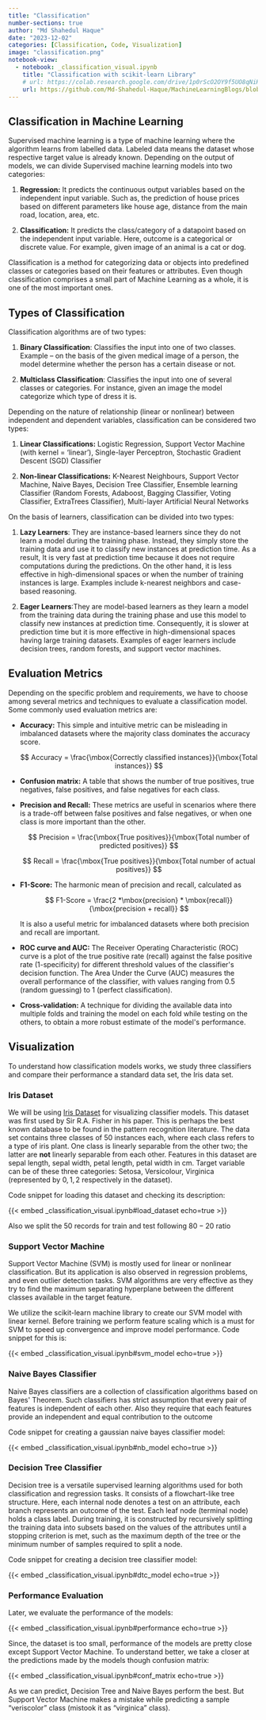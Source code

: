 ```yaml
---
title: "Classification"
number-sections: true
author: "Md Shahedul Haque"
date: "2023-12-02"
categories: [Classification, Code, Visualization]
image: "classification.png"
notebook-view:
  - notebook: _classification_visual.ipynb
    title: "Classification with scikit-learn Library"
    # url: https://colab.research.google.com/drive/1p0rScO2OY9f5UO8qNiHj7b6EiBGE7wcl#scrollTo=a6ajWqcZE6c5
    url: https://github.com/Md-Shahedul-Haque/MachineLearningBlogs/blob/main/posts/classification/_classification_visual.ipynb
---
```


## Classification in Machine Learning {#sec-listTypes}

Supervised machine learning is a type of machine learning where the algorithm learns from labelled data. Labeled data means the dataset whose respective target value is already known. Depending on the output of models, we can divide Supervised machine learning models into two categories:

1.  **Regression:** It predicts the continuous output variables based on the independent input variable. Such as, the prediction of house prices based on different parameters like house age, distance from the main road, location, area, etc.

2.  **Classification:** It predicts the class/category of a datapoint based on the independent input variable. Here, outcome is a categorical or discrete value. For example, given image of an animal is a cat or dog.

Classification is a method for categorizing data or objects into predefined classes or categories based on their features or attributes. Even though classification comprises a small part of Machine Learning as a whole, it is one of the most important ones. 

## Types of Classification

Classification algorithms are of two types:  

1.  **Binary Classification**: Classifies the input into one of two classes. Example -- on the basis of the given medical image of a person, the model determine whether the person has a certain disease or not.

2.  **Multiclass Classification**: Classifies the input into one of several classes or categories. For instance, given an image the model categorize which type of dress it is.

Depending on the nature of relationship (linear or nonlinear) between independent and dependent variables, classification can be considered two types:

1.  **Linear Classifications:** Logistic Regression, Support Vector Machine (with kernel = 'linear'), Single-layer Perceptron, Stochastic Gradient Descent (SGD) Classifier

2.  **Non-linear Classifications:** K-Nearest Neighbours, Support Vector Machine, Naive Bayes, Decision Tree Classifier, Ensemble learning Classifier (Random Forests, Adaboost, Bagging Classifier, Voting Classifier, ExtraTrees Classifier), Multi-layer Artificial Neural Networks

On the basis of learners, classification can be divided into two types:

1.  **Lazy Learners**: They are instance-based learners since they do not learn a model during the training phase. Instead, they simply store the training data and use it to classify new instances at prediction time. As a result, It is very fast at prediction time because it does not require computations during the predictions. On the other hand, it is less effective in high-dimensional spaces or when the number of training instances is large. Examples include k-nearest neighbors and case-based reasoning.

2.  **Eager Learners**:They are model-based learners as they learn a model from the training data during the training phase and use this model to classify new instances at prediction time. Consequently, it is slower at prediction time but it is more effective in high-dimensional spaces having large training datasets. Examples of eager learners include decision trees, random forests, and support vector machines.

## Evaluation Metrics

Depending on the specific problem and requirements, we have to choose among several metrics and techniques to evaluate a classification model. Some commonly used evaluation metrics are:

-   **Accuracy:** This simple and intuitive metric can be misleading in imbalanced datasets where the majority class dominates the accuracy score.

    $$
    Accuracy = \frac{\mbox{Correctly classified instances}}{\mbox{Total instances}}
    $$

-   **Confusion matrix:** A table that shows the number of true positives, true negatives, false positives, and false negatives for each class.

-   **Precision and Recall:** These metrics are useful in scenarios where there is a trade-off between false positives and false negatives, or when one class is more important than the other.

    $$
    Precision = \frac{\mbox{True positives}}{\mbox{Total number of predicted positives}}
    $$

    $$
    Recall = \frac{\mbox{True positives}}{\mbox{Total number of actual positives}}
    $$

-   **F1-Score:** The harmonic mean of precision and recall, calculated as

    $$
    F1-Score = \frac{2 *\mbox{precision} * \mbox{recall}}{\mbox{precision + recall}}
    $$

    It is also a useful metric for imbalanced datasets where both precision and recall are important.

-   **ROC curve and AUC:** The Receiver Operating Characteristic (ROC) curve is a plot of the true positive rate (recall) against the false positive rate (1-specificity) for different threshold values of the classifier\'s decision function. The Area Under the Curve (AUC) measures the overall performance of the classifier, with values ranging from 0.5 (random guessing) to 1 (perfect classification).

-   **Cross-validation:** A technique for dividing the available data into multiple folds and training the model on each fold while testing on the others, to obtain a more robust estimate of the model\'s performance.

## Visualization

To understand how classification models works, we study three classifiers and compare their performance a standard data set, the Iris data set. 

### Iris Dataset

We will be using [Iris Dataset](https://onlinelibrary.wiley.com/doi/pdfdirect/10.1111/j.1469-1809.1936.tb02137.x) for visualizing classifier models. This dataset was first used by Sir R.A. Fisher in his paper. This is perhaps the best known database to be found in the
pattern recognition literature. The data set contains three classes of $50$ instances each, where each class refers to a type of iris plant. One class is linearly separable from the other two; the
latter are **not** linearly separable from each other. Features in this dataset are sepal length, sepal width, petal length, petal width in cm. Target variable can be of these three categories: Setosa, Versicolour, Virginica (represented by $0, 1, 2$ respectively in the dataset).

Code snippet for loading this dataset and checking its description:

{{< embed _classification_visual.ipynb#load_dataset echo=true >}}

Also we split the $50$ records for train and test following $80-20$ ratio

### Support Vector Machine

Support Vector Machine (SVM) is mostly used for linear or nonlinear classification. But its application is also observed in regression problems, and even outlier detection tasks. SVM algorithms are very effective as they try to find the maximum separating hyperplane between the different classes available in the target feature.

We utilize the scikit-learn machine library to create our SVM model with linear kernel. Before training we perform feature scaling which is a must for SVM to speed up convergence and improve model performance. Code snippet for this is:

{{< embed _classification_visual.ipynb#svm_model echo=true >}}

### Naive Bayes Classifier

Naive Bayes classifiers are a collection of classification algorithms based on Bayes\' Theorem. Such classifiers has strict assumption that every pair of features is independent of each other. Also they require that each features provide an independent and equal contribution to the outcome

Code snippet for creating a gaussian naive bayes classifier model:

{{< embed _classification_visual.ipynb#nb_model echo=true >}}

### Decision Tree Classifier

Decision tree is a versatile supervised learning algorithms used for both classification and regression tasks. It consists of a flowchart-like tree structure. Here, each internal node denotes a test on an attribute, each branch represents an outcome of the test. Each leaf node (terminal node) holds a class label. During training, it is constructed by recursively splitting the training data into subsets based on the values of the attributes until a stopping criterion is met, such as the maximum depth of the tree or the minimum number of samples required to split a node.

Code snippet for creating a decision tree classifier model:

{{< embed _classification_visual.ipynb#dtc_model echo=true >}}

### Performance Evaluation

Later, we evaluate the performance of the models:

{{< embed _classification_visual.ipynb#performance echo=true >}}

Since, the dataset is too small, performance of the models are pretty close except Support Vector Machine. To understand better, we take a closer at the predictions made by the models though confusion matrix:

{{< embed _classification_visual.ipynb#conf_matrix echo=true >}}

As we can predict, Decision Tree and Naive Bayes perform the best. But Support Vector Machine makes a mistake while predicting a sample "veriscolor" class (mistook it as "virginica" class).
